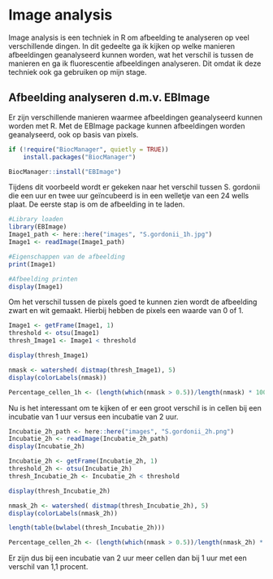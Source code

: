 # Image analysis 

Image analysis is een techniek in R om afbeelding te analyseren op veel verschillende dingen. In dit gedeelte ga ik kijken op welke manieren afbeeldingen geanalyseerd kunnen worden, wat het verschil is tussen de manieren en ga ik fluorescentie afbeeldingen analyseren. Dit omdat ik deze techniek ook ga gebruiken op mijn stage. 

## Afbeelding analyseren d.m.v. EBImage 

Er zijn verschillende manieren waarmee afbeeldingen geanalyseerd kunnen worden met R. Met de EBImage package kunnen afbeeldingen worden geanalyseerd, ook op basis van pixels.

```r
if (!require("BiocManager", quietly = TRUE))
    install.packages("BiocManager")

BiocManager::install("EBImage")
```

Tijdens dit voorbeeld wordt er gekeken naar het verschil tussen S. gordonii die een uur en twee uur geïncubeerd is in een welletje van een 24 wells plaat. De eerste stap is om de afbeelding in te laden. 
```r
#Library loaden 
library(EBImage)
Image1_path <- here::here("images", "S.gordonii_1h.jpg")
Image1 <- readImage(Image1_path)

#Eigenschappen van de afbeelding 
print(Image1)

#Afbeelding printen 
display(Image1)
``` 

Om het verschil tussen de pixels goed te kunnen zien wordt de afbeelding zwart en wit gemaakt. Hierbij hebben de pixels een waarde van 0 of 1. 

```r
Image1 <- getFrame(Image1, 1)
threshold <- otsu(Image1)
thresh_Image1 <- Image1 < threshold

display(thresh_Image1)

nmask <- watershed( distmap(thresh_Image1), 5)
display(colorLabels(nmask))

Percentage_cellen_1h <- (length(which(nmask > 0.5))/length(nmask) * 100) 

```

Nu is het interessant om te kijken of er een groot verschil is in cellen bij een incubatie van 1 uur versus een incubatie van 2 uur. 

```r
Incubatie_2h_path <- here::here("images", "S.gordonii_2h.png")
Incubatie_2h <- readImage(Incubatie_2h_path)
display(Incubatie_2h)

Incubatie_2h <- getFrame(Incubatie_2h, 1)
threshold_2h <- otsu(Incubatie_2h)
thresh_Incubatie_2h <- Incubatie_2h < threshold

display(thresh_Incubatie_2h)

nmask_2h <- watershed( distmap(thresh_Incubatie_2h), 5)
display(colorLabels(nmask_2h))

length(table(bwlabel(thresh_Incubatie_2h)))

Percentage_cellen_2h <- (length(which(nmask > 0.5))/length(nmask_2h) * 100) 

```

Er zijn dus bij een incubatie van 2 uur meer cellen dan bij 1 uur met een verschil van 1,1 procent. 

